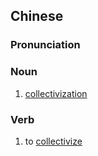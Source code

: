 {{also|集体化}}
==Chinese==
{{zh-forms|s=集体化|type=21}}

===Pronunciation===
{{zh-pron
|m=jítǐhuà
|c=zaap6 tai2 faa3
|cat=n,v
}}

===Noun===
{{zh-noun}}

# [[collectivization]] {{gloss|the act of collectivizing}}

===Verb===
{{zh-verb}}

# to [[collectivize]]
